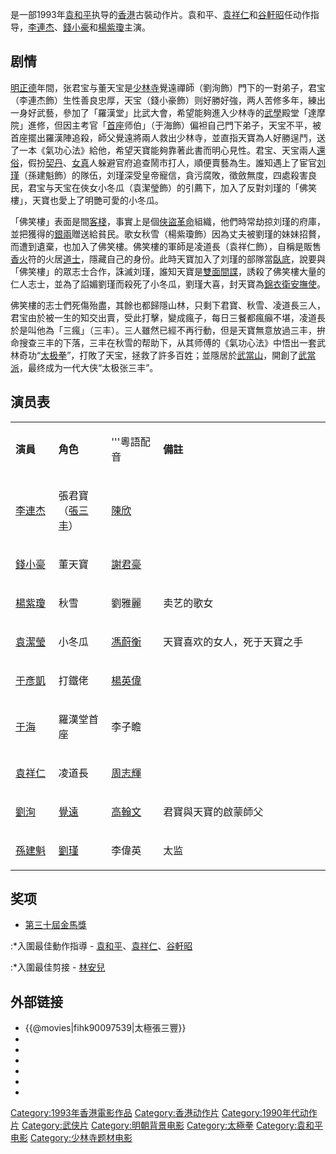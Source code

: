{{Otheruses|subject=1993年電影《太極張三豐》|other=其他“太極張三豐”相關頁面|太極張三豐|dis=no}}
{{Infobox Film
| name             = 太極張三豐
| original_name    = ''{{lang|en|The Tai-Chi Master}}''
| image            = The Tai-Chi Master.jpg
| alt              = 
| caption          = 
| director         = [[袁和平|袁和平]]
| producer         = 李連杰<br />[[崔寶珠|崔寶珠]]
| writer           = [[葉廣儉|葉廣儉]]  
| narrator         = 
| starring         = [[李連杰|李連杰]]<br />[[錢小豪|錢小豪]]<br />[[楊紫瓊|楊紫瓊]]<br>[[袁潔瑩|袁潔瑩]]
| music            = [[胡偉立|胡偉立]]
| cinematography   = [[劉滿棠|劉滿棠]]
| editing          = [[林安兒|林安兒]]
| studio           = [[正東製作有限公司|正東製作有限公司]]
| distributor      =  嘉樂影片發行有限公司 (香港) 
| released         = {{HKG-1959}}：{{film date|1993|12|2}}<br>{{TWN}}：{{film date|1993|10|23}}<br>{{KOR}}：{{start date|1994|11|20}}<br>{{FRA}}：{{start date|2002|1|23}}
| sec-title        =
| rate             = 
| runtime          = 93 分鐘
| country          = {{英屬香港電影}}
| language         = 粵語
| imdb_id          = tt0108281
| amg_id           = 1:176760
| budget           = 
| gross            = 香港：HK $ 12,564,442.00 
| preceded_by      = 
| followed_by      = 
}}
{{engname|《太極張三豐》|''The Tai-Chi Master''}}是一部1993年[[袁和平|袁和平]]执导的[[香港|香港]]古裝动作片。袁和平、[[袁祥仁|袁祥仁]]和[[谷軒昭|谷軒昭]]任动作指导，[[李連杰|李連杰]]、[[錢小豪|錢小豪]]和[[楊紫瓊|楊紫瓊]]主演。

== 剧情 ==
[[明朝|明]][[正德_(明朝)|正德]]年間，张君宝与董天宝是[[少林寺|少林寺]]覺遠禪師（劉洵飾）門下的一對弟子，君宝（李連杰飾）生性善良忠厚，天宝（錢小豪飾）则好勝好強，两人苦修多年，練出一身好武藝，參加了「羅漢堂」比武大會，希望能夠進入少林寺的[[武學|武學]]殿堂「達摩院」進修，但因主考官「[[首座|首座]]师伯」（于海飾）偏袒自己門下弟子，天宝不平，被首座擺出羅漢陣追殺，師父覺遠將兩人救出少林寺，並直指天寶為人好勝逞鬥，送了一本《氣功心法》給他，希望天寶能夠靠著此書而明心見性。君宝、天宝兩人[[還俗|還俗]]，假扮[[契丹|契丹]]、[[女真|女真]]人躲避官府追查鬧市打人，順便賣藝為生。誰知遇上了宦官[[刘瑾|刘瑾]]（孫建魁飾）的隊伍，刘瑾深受皇帝寵信，貪污腐敗，徵斂無度，四處殺害良民，君宝与天宝在俠女小冬瓜（袁潔瑩飾）的引薦下，加入了反對刘瑾的「佛笑樓」，天寶也愛上了明艷可愛的小冬瓜。

「佛笑樓」表面是間[[客棧|客棧]]，事實上是個[[俠盜|俠盜]][[革命|革命]]組織，他們時常劫掠刘瑾的府庫，並把獲得的[[銀兩|銀兩]]贈送給貧民。歌女秋雪（楊紫瓊飾）因為丈夫被劉瑾的妹妹招贅，而遭到遺棄，也加入了佛笑樓。佛笑樓的軍師是凌道長（袁祥仁飾），自稱是販售[[香火|香火]]符的火居[[道士|道士]]，隱藏自己的身份。此時天寶加入了刘瑾的部隊當[[臥底|臥底]]，說要與「佛笑樓」的眾志士合作，誅滅刘瑾，誰知天寶是[[雙面諜|雙面間諜]]，誘殺了佛笑樓大量的仁人志士，並為了諂媚劉瑾而殺死了小冬瓜，劉瑾大喜，封天寶為[[錦衣衛|錦衣衛]][[安撫使|安撫使]]。

佛笑樓的志士們死傷殆盡，其餘也都歸隱山林，只剩下君寶、秋雪、凌道長三人，君宝由於被一生的知交出賣，受此打擊，變成瘋子，每日三餐都瘋癲不堪，凌道長於是叫他為「三瘋」（三丰）。三人雖然已經不再行動，但是天寶無意放過三丰，拚命搜查三丰的下落，三丰在秋雪的帮助下，从其师傅的《氣功心法》中悟出一套武林奇功“[[太极拳|太极拳]]”，打敗了天宝，拯救了許多百姓；並隱居於[[武當山|武當山]]，開創了[[武當派|武當派]]，最终成为一代大侠“太极张三丰”。

== 演员表 ==
{|class="wikitable" width="57%"
|- style="background:cornflowerblue; color:white" align=center
|style="width:1%"|'''演員'''||style="width:1%"|'''角色'''||style="width:1%"|'''粵語配音||style="width:6%"|'''備註'''
|-
|[[李連杰|李連杰]]||張君寶（[[張三丰|張三丰]]）||[[陳欣_(配音員)|陳欣]]||
|-
|[[錢小豪|錢小豪]]||董天寶||[[謝君豪|謝君豪]]||
|-
|[[楊紫瓊|楊紫瓊]]||秋雪||劉雅麗||卖艺的歌女
|-
|[[袁潔瑩|袁潔瑩]]||小冬瓜||[[馮蔚衡|馮蔚衡]]||天寶喜欢的女人，死于天寶之手
|-
|[[于彥凱|于彥凱]]||打鐵佬||[[楊英偉|楊英偉]]||
|-
|[[于海|于海]]||羅漢堂首座||李子瞻||
|-
|[[袁祥仁|袁祥仁]]||凌道長||[[周志輝|周志輝]]||
|-
|[[劉洵|劉洵]]||[[覺遠|覺遠]]||[[高翰文|高翰文]]||君寶與天寶的啟蒙師父
|-
|[[孫建魁|孫建魁]]||[[劉瑾|劉瑾]]||李偉英||太监
|}

== 奖项 ==
*[[第30屆金馬獎|第三十屆金馬獎]]
:*入圍最佳動作指導 - [[袁和平|袁和平]]、[[袁祥仁|袁祥仁]]、[[谷軒昭|谷軒昭]]
:*入圍最佳剪接 - [[林安兒|林安兒]]

==外部链接==
*{{@movies|fihk90097539|太極張三豐}}
*{{douban|title=太極張三豐}}
*{{Mtime|16121|太極張三豐}}
*{{Amg movie|176760|太極張三豐}}
*{{rotten-tomatoes|twin_warriors|太極張三豐}}
*{{hkmdb title|7646|太極張三豐}}
*{{imdb title|0108281|太極張三豐}}

{{袁和平}}
{{李连杰}}
{{DEFAULTSORT:TAI}}
[[Category:1993年香港電影作品|Category:1993年香港電影作品]]
[[Category:香港动作片|Category:香港动作片]]
[[Category:1990年代动作片|Category:1990年代动作片]]
[[Category:武侠片|Category:武侠片]]
[[Category:明朝背景电影|Category:明朝背景电影]]
[[Category:太極拳|Category:太極拳]]
[[Category:袁和平电影|Category:袁和平电影]]
[[Category:少林寺题材电影|Category:少林寺题材电影]]